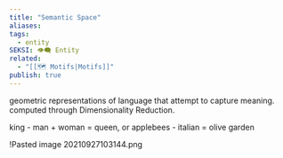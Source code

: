 ```yaml
---
title: "Semantic Space"
aliases: 
tags:
  - entity
SEKSI: 👁️‍🗨️ Entity
related:
  - "[[🗺️ Motifs|Motifs]]"
publish: true
---
```



geometric representations of language that attempt to capture meaning. computed through <Link href="/c/dimensionality-reduction" className="text-[var(--color-primary)] hover:underline hover:text-[var(--color-secondary)] transition-colors font-medium">Dimensionality Reduction</Link>.

king - man + woman = queen, or
applebees - italian = olive garden

!<Link href="/c/pasted-image-20210927103144png" className="text-[var(--color-primary)] hover:underline hover:text-[var(--color-secondary)] transition-colors font-medium">Pasted image 20210927103144.png</Link>
